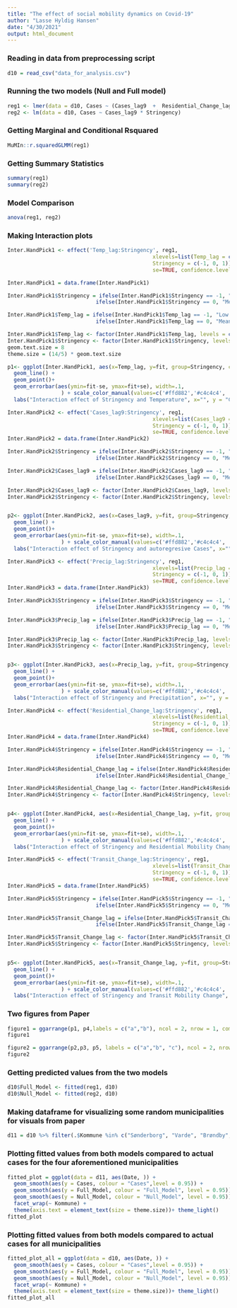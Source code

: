 ```yaml
---
title: "The effect of social mobility dynamics on Covid-19"
author: "Lasse Hyldig Hansen"
date: "4/30/2021"
output: html_document
---
```


### Reading in data from preprocessing script

```r
d10 = read_csv("data_for_analysis.csv")
```


### Running the two models (Null and Full model)

```r
reg1 <- lmer(data = d10, Cases ~ (Cases_lag9  +  Residential_Change_lag + Transit_Change_lag + Precip_lag + Temp_lag)*Stringency + Bebyggelse + Under_30 + (1|Date) + (1 | Kommune))
reg2 <- lm(data = d10, Cases ~ Cases_lag9 * Stringency)
```

### Getting Marginal and Conditional Rsquared

```r
MuMIn::r.squaredGLMM(reg1)
```

### Getting Summary Statistics

```r
summary(reg1)
summary(reg2)
```

### Model Comparison

```r
anova(reg1, reg2)
```

### Making Interaction plots

```r
Inter.HandPick1 <- effect('Temp_lag:Stringency', reg1, 
                                              xlevels=list(Temp_lag = c(-1, 0, 1),
                                              Stringency = c(-1, 0, 1)),
                                              se=TRUE, confidence.level=.95, typical=mean)

Inter.HandPick1 = data.frame(Inter.HandPick1)

Inter.HandPick1$Stringency = ifelse(Inter.HandPick1$Stringency == -1, "Low Stringency", 
                            ifelse(Inter.HandPick1$Stringency == 0, "Mean Stringency", "High Stringency"))

Inter.HandPick1$Temp_lag = ifelse(Inter.HandPick1$Temp_lag == -1, "Low Temperature", 
                            ifelse(Inter.HandPick1$Temp_lag == 0, "Mean Temperature", "High Temperature"))

Inter.HandPick1$Temp_lag <- factor(Inter.HandPick1$Temp_lag, levels = c("Low Temperature", "Mean Temperature", "High Temperature"))
Inter.HandPick1$Stringency <- factor(Inter.HandPick1$Stringency, levels = c("Low Stringency", "Mean Stringency", "High Stringency"))
geom.text.size = 8
theme.size = (14/5) * geom.text.size

p1<- ggplot(Inter.HandPick1, aes(x=Temp_lag, y=fit, group=Stringency, color=Stringency)) + 
  geom_line() +
  geom_point()+
  geom_errorbar(aes(ymin=fit-se, ymax=fit+se), width=.1,
                 ) + scale_color_manual(values=c('#ffd882','#c4c4c4', '#15607a')) +
  labs("Interaction effect of Stringency and Temperature", x="", y = "Cases per 100,000 capita") + theme(axis.text = element_text(size = theme.size)) + theme_light()
```

```r
Inter.HandPick2 <- effect('Cases_lag9:Stringency', reg1, 
                                              xlevels=list(Cases_lag9 = c(-1, 0, 1),
                                              Stringency = c(-1, 0, 1)),
                                              se=TRUE, confidence.level=.95, typical=mean)
Inter.HandPick2 = data.frame(Inter.HandPick2)

Inter.HandPick2$Stringency = ifelse(Inter.HandPick2$Stringency == -1, "Low Stringency", 
                            ifelse(Inter.HandPick2$Stringency == 0, "Mean Stringency", "High Stringency"))

Inter.HandPick2$Cases_lag9 = ifelse(Inter.HandPick2$Cases_lag9 == -1, "Low number of Cases", 
                            ifelse(Inter.HandPick2$Cases_lag9 == 0, "Mean number of Cases", "High number of Cases"))

Inter.HandPick2$Cases_lag9 <- factor(Inter.HandPick2$Cases_lag9, levels = c("Low number of Cases", "Mean number of Cases", "High number of Cases"))
Inter.HandPick2$Stringency <- factor(Inter.HandPick2$Stringency, levels = c("Low Stringency", "Mean Stringency", "High Stringency"))


p2<- ggplot(Inter.HandPick2, aes(x=Cases_lag9, y=fit, group=Stringency, color=Stringency)) + 
  geom_line() +
  geom_point()+
  geom_errorbar(aes(ymin=fit-se, ymax=fit+se), width=.1,
                 ) + scale_color_manual(values=c('#ffd882','#c4c4c4', '#15607a')) +
  labs("Interaction effect of Stringency and autoregresive Cases", x="", y = "Cases per 100,000 capita") + theme(axis.text = element_text(size = theme.size))+ theme_light()
```


```r
Inter.HandPick3 <- effect('Precip_lag:Stringency', reg1, 
                                              xlevels=list(Precip_lag = c(-1, 0, 1),
                                              Stringency = c(-1, 0, 1)),
                                              se=TRUE, confidence.level=.95, typical=mean)
Inter.HandPick3 = data.frame(Inter.HandPick3)

Inter.HandPick3$Stringency = ifelse(Inter.HandPick3$Stringency == -1, "Low Stringency", 
                            ifelse(Inter.HandPick3$Stringency == 0, "Mean Stringency", "High Stringency"))

Inter.HandPick3$Precip_lag = ifelse(Inter.HandPick3$Precip_lag == -1, "Low Precipitation", 
                            ifelse(Inter.HandPick3$Precip_lag == 0, "Mean Precipitation", "High Precipitation"))

Inter.HandPick3$Precip_lag <- factor(Inter.HandPick3$Precip_lag, levels = c("Low Precipitation", "Mean Precipitation", "High Precipitation"))
Inter.HandPick3$Stringency <- factor(Inter.HandPick3$Stringency, levels = c("Low Stringency", "Mean Stringency", "High Stringency"))


p3<- ggplot(Inter.HandPick3, aes(x=Precip_lag, y=fit, group=Stringency, color=Stringency)) + 
  geom_line() +
  geom_point()+
  geom_errorbar(aes(ymin=fit-se, ymax=fit+se), width=.1,
                 ) + scale_color_manual(values=c('#ffd882','#c4c4c4', '#15607a')) +
  labs("Interaction effect of Stringency and Precipitation", x="", y = "Cases per 100,000 capita") + theme(axis.text = element_text(size = theme.size))+ theme_light()
```

```r

Inter.HandPick4 <- effect('Residential_Change_lag:Stringency', reg1, 
                                              xlevels=list(Residential_Change_lag = c(-1, 0, 1),
                                              Stringency = c(-1, 0, 1)),
                                              se=TRUE, confidence.level=.95, typical=mean)
Inter.HandPick4 = data.frame(Inter.HandPick4)

Inter.HandPick4$Stringency = ifelse(Inter.HandPick4$Stringency == -1, "Low Stringency", 
                            ifelse(Inter.HandPick4$Stringency == 0, "Mean Stringency", "High Stringency"))

Inter.HandPick4$Residential_Change_lag = ifelse(Inter.HandPick4$Residential_Change_lag == -1, "Low Residential Mobility", 
                            ifelse(Inter.HandPick4$Residential_Change_lag == 0, "Mean Residential Mobility", "High Residential Mobility"))

Inter.HandPick4$Residential_Change_lag <- factor(Inter.HandPick4$Residential_Change_lag, levels = c("Low Residential Mobility", "Mean Residential Mobility", "High Residential Mobility"))
Inter.HandPick4$Stringency <- factor(Inter.HandPick4$Stringency, levels = c("Low Stringency", "Mean Stringency", "High Stringency"))


p4<- ggplot(Inter.HandPick4, aes(x=Residential_Change_lag, y=fit, group=Stringency, color=Stringency)) + 
  geom_line() +
  geom_point()+
  geom_errorbar(aes(ymin=fit-se, ymax=fit+se), width=.1,
                 ) + scale_color_manual(values=c('#ffd882','#c4c4c4', '#15607a')) +
  labs("Interaction effect of Stringency and Residential Mobility Change", x="", y = "Cases per 100,000 capita")+ theme(axis.text = element_text(size = theme.size))+theme_light()
```

```r
Inter.HandPick5 <- effect('Transit_Change_lag:Stringency', reg1, 
                                              xlevels=list(Transit_Change_lag = c(-1, 0, 1),
                                              Stringency = c(-1, 0, 1)),
                                              se=TRUE, confidence.level=.95, typical=mean)
Inter.HandPick5 = data.frame(Inter.HandPick5)

Inter.HandPick5$Stringency = ifelse(Inter.HandPick5$Stringency == -1, "Low Stringency", 
                            ifelse(Inter.HandPick5$Stringency == 0, "Mean Stringency", "High Stringency"))

Inter.HandPick5$Transit_Change_lag = ifelse(Inter.HandPick5$Transit_Change_lag == -1, "Low Transit Mobility", 
                            ifelse(Inter.HandPick5$Transit_Change_lag == 0, "Mean Transit Mobility", "High Transit Mobility"))

Inter.HandPick5$Transit_Change_lag <- factor(Inter.HandPick5$Transit_Change_lag, levels = c("Low Transit Mobility", "Mean Transit Mobility", "High Transit Mobility"))
Inter.HandPick5$Stringency <- factor(Inter.HandPick5$Stringency, levels = c("Low Stringency", "Mean Stringency", "High Stringency"))


p5<- ggplot(Inter.HandPick5, aes(x=Transit_Change_lag, y=fit, group=Stringency, color=Stringency)) + 
  geom_line() +
  geom_point()+
  geom_errorbar(aes(ymin=fit-se, ymax=fit+se), width=.1,
                 ) + scale_color_manual(values=c('#ffd882','#c4c4c4', '#15607a')) +
  labs("Interaction effect of Stringency and Transit Mobility Change", x="", y = "Cases per 100,000 capita") + theme(axis.text = element_text(size = theme.size))+ theme_light()
```

### Two figures from Paper

```r
figure1 = ggarrange(p1, p4,labels = c("a","b"), ncol = 2, nrow = 1, common.legend = T) + theme(axis.text = element_text(size = theme.size))+ theme_light()
figure1
```


```r
figure2 = ggarrange(p2,p3, p5, labels = c("a","b", "c"), ncol = 2, nrow = 2, common.legend = T) + theme(axis.text = element_text(size = theme.size))+ theme_light()
figure2
```


### Getting predicted values from the two models

```r
d10$Full_Model <- fitted(reg1, d10)
d10$Null_Model <- fitted(reg2, d10)
```

### Making dataframe for visualizing some random municipalities for visuals from paper

```r
d11 = d10 %>% filter(.$Kommune %in% c("Sønderborg", "Varde", "Brøndby", "København"))
```

### Plotting fitted values from both models compared to actual cases for the four aforementioned municipalities 

```r
fitted_plot = ggplot(data = d11, aes(Date, )) +
  geom_smooth(aes(y = Cases, colour = "Cases",level = 0.95)) +
  geom_smooth(aes(y = Full_Model, colour = "Full_Model", level = 0.95)) +
  geom_smooth(aes(y = Null_Model, colour = "Null_Model", level = 0.95)) +
  facet_wrap(~ Kommune) +
  theme(axis.text = element_text(size = theme.size))+ theme_light()
fitted_plot
```

### Plotting fitted values from both models compared to actual cases for all municipalities

```r
fitted_plot_all = ggplot(data = d10, aes(Date, )) +
  geom_smooth(aes(y = Cases, colour = "Cases",level = 0.95)) +
  geom_smooth(aes(y = Full_Model, colour = "Full_Model", level = 0.95)) +
  geom_smooth(aes(y = Null_Model, colour = "Null_Model", level = 0.95)) +
  facet_wrap(~ Kommune) +
  theme(axis.text = element_text(size = theme.size))+ theme_light()
fitted_plot_all
```
